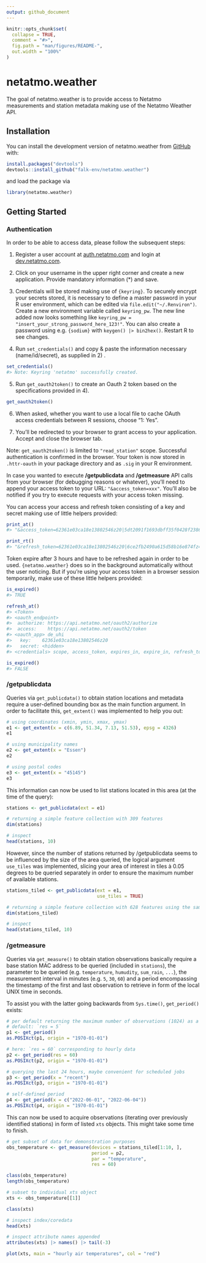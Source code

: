 ```yaml
---
output: github_document
---
```


<!-- README.md is generated from README.Rmd. Please edit that file -->

```r
knitr::opts_chunk$set(
  collapse = TRUE,
  comment = "#>",
  fig.path = "man/figures/README-",
  out.width = "100%"
)
```

# netatmo.weather

<!-- badges: start -->
<!-- badges: end -->

The goal of netatmo.weather is to provide access to Netatmo measurements and station metadata making use of the Netatmo Weather API.

## Installation

You can install the development version of netatmo.weather from [GitHub](https://github.com/) with:

``` r
install.packages("devtools")
devtools::install_github("falk-env/netatmo.weather")
```

and load the package via

```r
library(netatmo.weather)
```

## Getting Started

### Authentication

In order to be able to access data, please follow the subsequent steps:

1) Register a user account at [auth.netatmo.com](https://auth.netatmo.com/access/signup) and login at [dev.netatmo.com](https://auth.netatmo.com/de-de/access/login?next_url=https%3A%2F%2Fdev.netatmo.com%2F).

2) Click on your username in the upper right corner and create a new application. Provide mandatory information (*) and save.

3) Credentials will be stored making use of `{keyring}`. To securely encrypt your secrets stored, it is necessary to define a master password in your R user environment, which can be edited via `file.edit("~/.Renviron")`. Create a new environment variable called `keyring_pw`. The new line added now looks something like `keyring_pw = "insert_your_strong_password_here_123!"`. You can also create a password using e.g. `{sodium}` with `keygen() |> bin2hex()`. Restart R to see changes.

4) Run `set_credentials()` and copy & paste the information necessary (name/id/secret), as supplied in 2) .

``` r
set_credentials()
#> Note: Keyring 'netatmo' successfully created.
```

5) Run `get_oauth2token()` to create an Oauth 2 token based on the specifications provided in 4).

```r
get_oauth2token()
```

6) When asked, whether you want to use a local file to cache OAuth access credentials between R sessions, choose "1: Yes".

7) You'll be redirected to your browser to grant access to your application. Accept and close the browser tab.

Note: `get_oauth2token()` is limited to `"read_station"` scope. Successful authentication is confirmed in the browser. Your token is now stored in `.httr-oauth` in your package directory and as `.sig` in your R environment. 

In case you wanted to execute **/getpublicdata** and **/getmeasure** API calls from your browser (for debugging reasons or whatever), you'll need to append your access token to your URL: `"&access_token=xxx"`. You'll also be notified if you try to execute requests with your access token missing.

You can access your access and refresh token consisting of a key and secret making use of little helpers provided:

``` r
print_at()
#> "&access_token=62361e03ca18e13802546z20|5dt2091f1693dbff35f0428f2386b492"

print_rt()
#> "&refresh_token=62361e03ca18e13802546z20|6ce2fb2490a615d58b16e874fz4eb579"
```

Token expire after 3 hours and have to be refreshed again in order to be used. `{netatmo.weather}` does so in the background automatically without the user noticing. But if you're using your access token in a browser session temporarily, make use of these little helpers provided:

``` r
is_expired()
#> TRUE

refresh_at()
#> <Token>
#> <oauth_endpoint>
#>  authorize: https://api.netatmo.net/oauth2/authorize
#>  access:    https://api.netatmo.net/oauth2/token
#> <oauth_app> de_uhi
#>   key:    62361e03ca18e13802546z20
#>   secret: <hidden>
#> <credentials> scope, access_token, expires_in, expire_in, refresh_token

is_expired()
#> FALSE
```

### /getpublicdata

Queries via `get_publicdata()` to obtain station locations and metadata require a user-defined bounding box as the main function argument. In order to facilitate this, `get_extent()` was implemented to help you out:

```r
# using coordinates (xmin, ymin, xmax, ymax)
e1 <- get_extent(x = c(6.89, 51.34, 7.13, 51.53), epsg = 4326)
e1

# using municipality names
e2 <- get_extent(x = "Essen")
e2

# using postal codes
e3 <- get_extent(x = "45145")
e3
```

This information can now be used to list stations located in this area (at the time of the query):

```r
stations <- get_publicdata(ext = e1)

# returning a simple feature collection with 309 features
dim(stations)

# inspect
head(stations, 10)
```

However, since the number of stations returned by /getpublicdata seems to be influenced by the size of the area queried, the logical argument `use_tiles` was implemented, slicing your area of interest in tiles à 0.05 degrees to be queried separately in order to ensure the maximum number of available stations.

```r
stations_tiled <- get_publicdata(ext = e1, 
                                 use_tiles = TRUE)

# returning a simple feature collection with 628 features using the same extent as above
dim(stations_tiled)

# inspect
head(stations_tiled, 10)
```

### /getmeasure

Queries via `get_measure()` to obtain station observations basically require a base station MAC address to be queried (included in `stations`), the parameter to be queried (e.g. `temperature`, `humudity`, `sum_rain`, `...`), the measurement interval in minutes (e.g. `5`, `30`, `60`) and a period encompassing the timestamp of the first and last observation to retrieve in form of the local UNIX time in seconds. 

To assist you with the latter going backwards from `Sys.time()`, `get_period()` exists:

```r
# per default returning the maximum number of observations (1024) as a function of `res` chosen
# default: `res = 5`
p1 <- get_period()
as.POSIXct(p1, origin = "1970-01-01")

# here: `res = 60` corresponding to hourly data
p2 <- get_period(res = 60)
as.POSIXct(p2, origin = "1970-01-01")

# querying the last 24 hours, maybe convenient for scheduled jobs
p3 <- get_period(x = "recent")
as.POSIXct(p3, origin = "1970-01-01")

# self-defined period
p4 <- get_period(x = c("2022-06-01", "2022-06-04"))
as.POSIXct(p4, origin = "1970-01-01")
```

This can now be used to acquire observations (iterating over previously identified stations) in form of listed `xts` objects. This might take some time to finish.

```r
# get subset of data for demonstration purposes
obs_temperature <- get_measure(devices = stations_tiled[1:10, ], 
                               period = p2, 
                               par = "temperature", 
                               res = 60)

class(obs_temperature)
length(obs_temperature)

# subset to individual xts object
xts <- obs_temperature[[1]]

class(xts)

# inspect index/coredata
head(xts)

# inspect attribute names appended 
attributes(xts) |> names() |> tail(-3)

plot(xts, main = "hourly air temperatures", col = "red")
```
